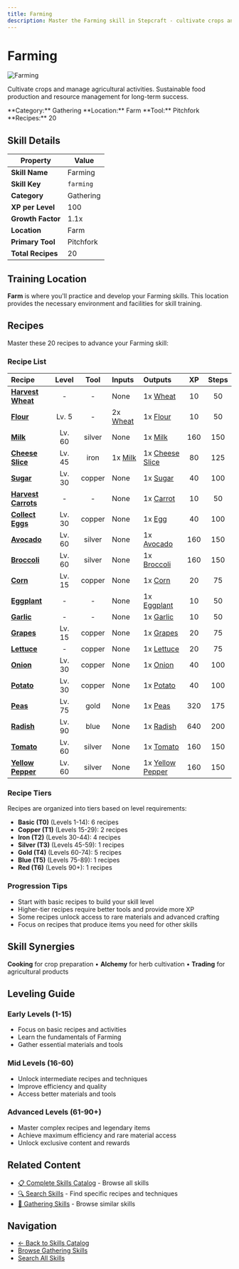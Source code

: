 ```yaml
---
title: Farming
description: Master the Farming skill in Stepcraft - cultivate crops and manage agricultural activities
---
```


# Farming

<div className="flex items-start gap-6 mb-8">
  <div className="flex-shrink-0">
    <img src="/assets/icons/farming.png" alt="Farming" className="w-24 h-24 border rounded-lg" />
  </div>
  <div className="flex-1">
    <div className="space-y-2">
      <p className="text-lg text-muted-foreground">Cultivate crops and manage agricultural activities. Sustainable food production and resource management for long-term success.</p>
      <div className="flex flex-wrap gap-4 text-sm">
        <span className="px-2 py-1 bg-blue-100 dark:bg-blue-900 rounded-md">
          **Category:** Gathering
        </span>
        <span className="px-2 py-1 bg-purple-100 dark:bg-purple-900 rounded-md">
          **Location:** Farm
        </span>
        <span className="px-2 py-1 bg-green-100 dark:bg-green-900 rounded-md">
          **Tool:** Pitchfork
        </span>
        <span className="px-2 py-1 bg-amber-100 dark:bg-amber-900 rounded-md">
          **Recipes:** 20
        </span>
      </div>
    </div>
  </div>
</div>

## Skill Details

| Property | Value |
|----------|-------|
| **Skill Name** | Farming |
| **Skill Key** | `farming` |
| **Category** | Gathering |
| **XP per Level** | 100 |
| **Growth Factor** | 1.1x |
| **Location** | Farm |
| **Primary Tool** | Pitchfork |
| **Total Recipes** | 20 |

## Training Location

**Farm** is where you'll practice and develop your Farming skills. This location provides the necessary environment and facilities for skill training.


## Recipes

Master these 20 recipes to advance your Farming skill:

### Recipe List

| Recipe | Level | Tool | Inputs | Outputs | XP | Steps |
|:-------|:-----:|:----:|:-------|:--------|:--:|:-----:|
| <a id="wheat"></a>**[Harvest Wheat](/docs/resources/individual/wheat)** | - | - | None | 1x [Wheat](/docs/resources/individual/wheat) | 10 | 50 |
| <a id="flour"></a>**[Flour](/docs/resources/individual/flour)** | Lv. 5 | - | 2x [Wheat](/docs/resources/individual/wheat) | 1x [Flour](/docs/resources/individual/flour) | 10 | 50 |
| <a id="milk"></a>**[Milk](/docs/resources/individual/milk)** | Lv. 60 | silver | None | 1x [Milk](/docs/resources/individual/milk) | 160 | 150 |
| <a id="cheese_slice"></a>**[Cheese Slice](/docs/resources/individual/cheese_slice)** | Lv. 45 | iron | 1x [Milk](/docs/resources/individual/milk) | 1x [Cheese Slice](/docs/resources/individual/cheese_slice) | 80 | 125 |
| <a id="sugar"></a>**[Sugar](/docs/resources/individual/sugar)** | Lv. 30 | copper | None | 1x [Sugar](/docs/resources/individual/sugar) | 40 | 100 |
| <a id="carrot"></a>**[Harvest Carrots](/docs/resources/individual/carrot)** | - | - | None | 1x [Carrot](/docs/resources/individual/carrot) | 10 | 50 |
| <a id="egg"></a>**[Collect Eggs](/docs/resources/individual/egg)** | Lv. 30 | copper | None | 1x [Egg](/docs/resources/individual/egg) | 40 | 100 |
| <a id="avocado"></a>**[Avocado](/docs/resources/individual/avocado)** | Lv. 60 | silver | None | 1x [Avocado](/docs/resources/individual/avocado) | 160 | 150 |
| <a id="broccoli"></a>**[Broccoli](/docs/resources/individual/broccoli)** | Lv. 60 | silver | None | 1x [Broccoli](/docs/resources/individual/broccoli) | 160 | 150 |
| <a id="corn"></a>**[Corn](/docs/resources/individual/corn)** | Lv. 15 | copper | None | 1x [Corn](/docs/resources/individual/corn) | 20 | 75 |
| <a id="eggplant"></a>**[Eggplant](/docs/resources/individual/eggplant)** | - | - | None | 1x [Eggplant](/docs/resources/individual/eggplant) | 10 | 50 |
| <a id="garlic"></a>**[Garlic](/docs/resources/individual/garlic)** | - | - | None | 1x [Garlic](/docs/resources/individual/garlic) | 10 | 50 |
| <a id="grapes"></a>**[Grapes](/docs/resources/individual/grapes)** | Lv. 15 | copper | None | 1x [Grapes](/docs/resources/individual/grapes) | 20 | 75 |
| <a id="lettuce"></a>**[Lettuce](/docs/resources/individual/lettuce)** | - | copper | None | 1x [Lettuce](/docs/resources/individual/lettuce) | 20 | 75 |
| <a id="onion"></a>**[Onion](/docs/resources/individual/onion)** | Lv. 30 | copper | None | 1x [Onion](/docs/resources/individual/onion) | 40 | 100 |
| <a id="potato"></a>**[Potato](/docs/resources/individual/potato)** | Lv. 30 | copper | None | 1x [Potato](/docs/resources/individual/potato) | 40 | 100 |
| <a id="peas"></a>**[Peas](/docs/resources/individual/peas)** | Lv. 75 | gold | None | 1x [Peas](/docs/resources/individual/peas) | 320 | 175 |
| <a id="radish"></a>**[Radish](/docs/resources/individual/radish)** | Lv. 90 | blue | None | 1x [Radish](/docs/resources/individual/radish) | 640 | 200 |
| <a id="tomato"></a>**[Tomato](/docs/resources/individual/tomato)** | Lv. 60 | silver | None | 1x [Tomato](/docs/resources/individual/tomato) | 160 | 150 |
| <a id="yellow_pepper"></a>**[Yellow Pepper](/docs/resources/individual/yellow_pepper)** | Lv. 60 | silver | None | 1x [Yellow Pepper](/docs/resources/individual/yellow_pepper) | 160 | 150 |

### Recipe Tiers

Recipes are organized into tiers based on level requirements:

- **Basic (T0)** (Levels 1-14): 6 recipes
- **Copper (T1)** (Levels 15-29): 2 recipes
- **Iron (T2)** (Levels 30-44): 4 recipes
- **Silver (T3)** (Levels 45-59): 1 recipes
- **Gold (T4)** (Levels 60-74): 5 recipes
- **Blue (T5)** (Levels 75-89): 1 recipes
- **Red (T6)** (Levels 90+): 1 recipes

### Progression Tips

- Start with basic recipes to build your skill level
- Higher-tier recipes require better tools and provide more XP
- Some recipes unlock access to rare materials and advanced crafting
- Focus on recipes that produce items you need for other skills


## Skill Synergies

**Cooking** for crop preparation • **Alchemy** for herb cultivation • **Trading** for agricultural products

## Leveling Guide

### Early Levels (1-15)
- Focus on basic recipes and activities
- Learn the fundamentals of Farming
- Gather essential materials and tools

### Mid Levels (16-60)
- Unlock intermediate recipes and techniques
- Improve efficiency and quality
- Access better materials and tools

### Advanced Levels (61-90+)
- Master complex recipes and legendary items
- Achieve maximum efficiency and rare material access
- Unlock exclusive content and rewards

## Related Content

- [📋 Complete Skills Catalog](/docs/skills) - Browse all skills
- [🔍 Search Skills](/search) - Find specific recipes and techniques
- [📝 Gathering Skills](/docs/skills#gathering) - Browse similar skills

## Navigation

- [← Back to Skills Catalog](/docs/skills)
- [Browse Gathering Skills](/docs/skills#gathering)
- [Search All Skills](/search)
